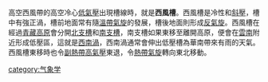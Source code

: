 高空西風帶的高空冷心[[低氣壓|低氣壓]]出現槽線時，就是'''西風槽'''。西風槽是冷性和[[斜壓|斜壓]]，槽中有強正渦，槽前地面常有隨[[溫帶氣旋|溫帶氣旋]]的發展，槽後地面則形成[[反氣旋|反氣旋]]。西風槽在經過[[青藏高原|青藏高原]]會分開[[北支槽|北支槽]]和[[南支槽|南支槽]]，南支槽如果東移至離開高原，便會在[[雲南|雲南]]附近形成低壓區，這就是[[西南渦|西南渦]]，西南渦通常會伸出低壓槽為華南帶來有雨的天氣。西風槽東移時也令[[副熱帶高氣壓|副熱帶高氣壓]]東退，令[[熱帶氣旋|熱帶氣旋]]轉向東北移動。

{{天气系统}}
{{Metro-stub}}

[[category:气象学|category:气象学]]
